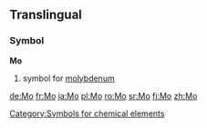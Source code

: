 {{see|mo}}

==Translingual==
===Symbol===
'''Mo'''
#{{chemistry}} symbol for [[molybdenum]]
[[Category:Symbols for chemical elements]]

[[de:Mo]]
[[fr:Mo]]
[[ja:Mo]]
[[pl:Mo]]
[[ro:Mo]]
[[sr:Mo]]
[[fi:Mo]]
[[zh:Mo]]
